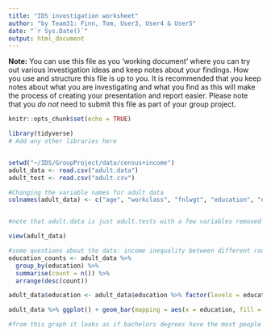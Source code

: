 ```yaml
---
title: "IDS investigation worksheet"
author: "by Team31: Finn, Tom, User3, User4 & User5"
date: "`r Sys.Date()`"
output: html_document
---
```


**Note:** You can use this file as you 'working document' where you can try out various investigation ideas and keep notes about your findings. How you use and structure this file is up to you. It is recommended that you keep notes about what you are investigating and what you find as this will make the process of creating your presentation and report easier. Please note that you _do not_ need to submit this file as part of your group project.



```r
knitr::opts_chunk$set(echo = TRUE)
```


```r
library(tidyverse)
# Add any other libraries here



```


```r
setwd("~/IDS/GroupProject/data/census+income")
adult_data <- read.csv("adult.data")
adult_test <- read.csv("adult.csv")

#Changing the variable names for adult data
colnames(adult_data) <- c("age", "workclass", "fnlwgt", "education", "education-num", "marital-status", "occupation", "relationship", "race", "sex", "capital-gain", "capital-loss", "hours-per-weed", "native-country", "class")


#note that adult.data is just adult.tests with a few variables removed so we only need to use the adult data

view(adult_data)

#some questions about the data: income inequality between different races/genders/nationalities ; class based on type of degree ; correlation between class and age; correlation between race/gender and age E.G do certain races/genders live longer than others.
education_counts <- adult_data %>%
  group_by(education) %>%
  summarise(count = n()) %>%
  arrange(desc(count))

adult_data$education <- adult_data$education %>% factor(levels = education_counts$education)

adult_data %>% ggplot() + geom_bar(mapping = aes(x = education, fill = class)) + coord_flip()

#from this graph it looks as if bachelors degrees have the most people in upper class, however this does not take into account the fact that more people have bachelos in comparison to master, phd, etc..





```


